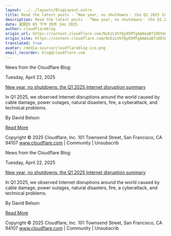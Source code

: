 ```yaml
---
layout: ../../layouts/BlogLayout.astro
title: Read the latest posts - ”New year, no shutdowns： the Q1 2025 Internet disruption summary”
description: Read the latest posts - ”New year, no shutdowns： the Q1 2025 Internet disruption summary”
date: 星期四 05 下午 四月 24o 2025
author: cloudflareblog
origin_url: https://content.cloudflare.com/NzEzLVhTQy05MTgAAAGaB71OE5UokCoQaMoKYNu5WGxWGmSp1Uyj9_ODbTKqHol9m5sJJy1APeDJJBxQ-3fAUTD6Riw=
origin_site: https://content.cloudflare.com/NzEzLVhTQy05MTgAAAGaB71OE5UokCoQaMoKYNu5WGxWGmSp1Uyj9_ODbTKqHol9m5sJJy1APeDJJBxQ-3fAUTD6Riw=
translated: true
avatar: /media-source/cloudflareblog-ico.png
email_recorder: blog@cloudflare.com
---
```



<Reference client:only="react" title="Read the latest posts - ”New year, no shutdowns： the Q1 2025 Internet disruption summary”" url="https://content.cloudflare.com/NzEzLVhTQy05MTgAAAGaB71OE5UokCoQaMoKYNu5WGxWGmSp1Uyj9_ODbTKqHol9m5sJJy1APeDJJBxQ-3fAUTD6Riw=" />

<Detail client:only="react">
	News from the Cloudflare Blog:

Tuesday, April 22, 2025

[New year, no shutdowns: the Q1 2025 Internet disruption summary](https://content.cloudflare.com/NzEzLVhTQy05MTgAAAGaB71OE5UokCoQaMoKYNu5WGxWGmSp1Uyj9_ODbTKqHol9m5sJJy1APeDJJBxQ-3fAUTD6Riw=)

In Q1 2025, we observed Internet disruptions around the world caused by cable damage, power outages, natural disasters, fire, a cyberattack, and technical problems.

By David Belson

[Read More](https://content.cloudflare.com/NzEzLVhTQy05MTgAAAGaB71OE5UokCoQaMoKYNu5WGxWGmSp1Uyj9_ODbTKqHol9m5sJJy1APeDJJBxQ-3fAUTD6Riw=)

Copyright © 2025 Cloudflare, Inc. 101 Townsend Street, San Francisco, CA 94107 www.cloudflare.com | Community | Unsubscrib
</Detail>

News from the Cloudflare Blog:

Tuesday, April 22, 2025

[New year, no shutdowns: the Q1 2025 Internet disruption summary](https://content.cloudflare.com/NzEzLVhTQy05MTgAAAGaB71OE5UokCoQaMoKYNu5WGxWGmSp1Uyj9_ODbTKqHol9m5sJJy1APeDJJBxQ-3fAUTD6Riw=)

In Q1 2025, we observed Internet disruptions around the world caused by cable damage, power outages, natural disasters, fire, a cyberattack, and technical problems.

By David Belson

[Read More](https://content.cloudflare.com/NzEzLVhTQy05MTgAAAGaB71OE5UokCoQaMoKYNu5WGxWGmSp1Uyj9_ODbTKqHol9m5sJJy1APeDJJBxQ-3fAUTD6Riw=)

Copyright © 2025 Cloudflare, Inc. 101 Townsend Street, San Francisco, CA 94107 www.cloudflare.com | Community | Unsubscrib



